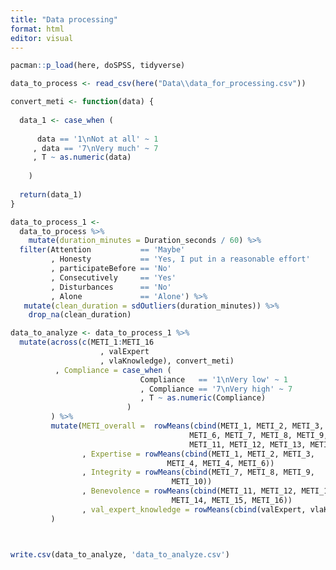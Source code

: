 ```yaml
---
title: "Data processing"
format: html
editor: visual
---
```


```r

pacman::p_load(here, doSPSS, tidyverse)

data_to_process <- read_csv(here("Data\\data_for_processing.csv"))

```


```r

convert_meti <- function(data) {
  
  data_1 <- case_when (
    
      data == '1\nNot at all' ~ 1
     , data == '7\nVery much' ~ 7
     , T ~ as.numeric(data)
    
    )
  
  return(data_1)
}

data_to_process_1 <- 
  data_to_process %>% 
    mutate(duration_minutes = Duration_seconds / 60) %>% 
  filter(Attention           == 'Maybe'
         , Honesty           == 'Yes, I put in a reasonable effort'
         , participateBefore == 'No'
         , Consecutively     == 'Yes'
         , Disturbances      == 'No'
         , Alone             == 'Alone') %>% 
   mutate(clean_duration = sdOutliers(duration_minutes)) %>% 
    drop_na(clean_duration)

data_to_analyze <- data_to_process_1 %>% 
  mutate(across(c(METI_1:METI_16
                    , valExpert
                    , vlaKnowledge), convert_meti)
          , Compliance = case_when (
                             Compliance   == '1\nVery low' ~ 1
                             , Compliance == '7\nVery high' ~ 7
                             , T ~ as.numeric(Compliance)
                          )
         ) %>% 
         mutate(METI_overall =  rowMeans(cbind(METI_1, METI_2, METI_3, METI_4, METI_5,
                                        METI_6, METI_7, METI_8, METI_9, METI_10,
                                        METI_11, METI_12, METI_13, METI_14, METI_15, METI_16))
                , Expertise = rowMeans(cbind(METI_1, METI_2, METI_3,
                                   METI_4, METI_4, METI_6))
                , Integrity = rowMeans(cbind(METI_7, METI_8, METI_9,
                                    METI_10))
                , Benevolence = rowMeans(cbind(METI_11, METI_12, METI_13,
                                    METI_14, METI_15, METI_16))
                , val_expert_knowledge = rowMeans(cbind(valExpert, vlaKnowledge))
         )



write.csv(data_to_analyze, 'data_to_analyze.csv')

```



